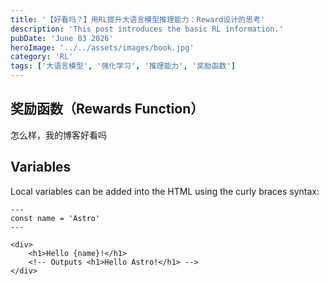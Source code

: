 ```yaml
---
title: '【好看吗？】用RL提升大语言模型推理能力：Reward设计的思考'
description: 'This post introduces the basic RL information.'
pubDate: 'June 03 2026'
heroImage: '../../assets/images/book.jpg'
category: 'RL'
tags: ['大语言模型', '强化学习', '推理能力', '奖励函数']
---
```


## 奖励函数（Rewards Function）

怎么样，我的博客好看吗

## Variables

Local variables can be added into the HTML using the curly braces syntax:

```astro
---
const name = 'Astro'
---

<div>
	<h1>Hello {name}!</h1>
	<!-- Outputs <h1>Hello Astro!</h1> -->
</div>
```
